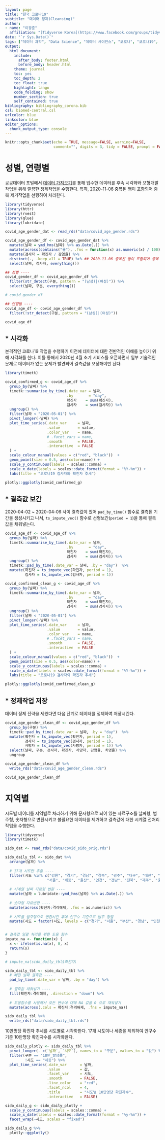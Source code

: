 ```yaml
---
layout: page
title: "한국 코로나19"
subtitle: "데이터 정제(Cleansing)"
author:
- name: "이광춘"
  affiliation: "[Tidyverse Korea](https://www.facebook.com/groups/tidyverse/)"
date: "`r Sys.Date()`"
tags: ["데이터 과학", "Data Science", "데이터 사이언스", "코로나", "코로나19", "covid-19", "corona"]
output:
  html_document: 
    include:
      after_body: footer.html
      before_body: header.html
    theme: journal
    toc: yes
    toc_depth: 2
    toc_float: true
    highlight: tango
    code_folding: show
    number_section: true
    self_contained: true
bibliography: bibliography_corona.bib
csl: biomed-central.csl
urlcolor: blue
linkcolor: blue
editor_options: 
  chunk_output_type: console
---
```


```r
knitr::opts_chunk$set(echo = TRUE, message=FALSE, warning=FALSE,
                      comment="", digits = 3, tidy = FALSE, prompt = FALSE, fig.align = 'center')

```



# 성별, 연령별 {#clean-corona-dataset}

공공데이터 포털에서 [데이터 가져오기](ingest-data.html)를 통해 입수한 데이터를 후속 시각화와 모형개발 작업을 위해 깔끔한 정제작업을 수행한다. 특히, 2020-11-06 중복된 행이 포함되어 중복 제거작업을 선행하여 처리한다.

```r
library(tidyverse)
library(httr)
library(rvest)
library(glue)
library(lubridate)

covid_age_gender_dat <- read_rds("data/covid_age_gender.rds")

covid_age_gender_df <- covid_age_gender_dat %>% 
  mutate(날짜 = ymd_hms(날짜) %>% as.Date(.)) %>% 
  mutate(across(contains("율"), .fns = function(x) as.numeric(x) / 100)) %>% 
  mutate(검사자 = 확진자 / 감염율) %>% 
  distinct(., .keep_all = TRUE) %>% ## 2020-11-06 중복된 행이 포함되어 중복 제거작업
  select(날짜, 검사자, everything())

## 성별 ----
covid_gender_df <- covid_age_gender_df %>% 
  filter(str_detect(구분, pattern = "(남성)|(여성)")) %>% 
  select(날짜, 구분, everything())

# covid_gender_df

## 연령별 ----
covid_age_df <- covid_age_gender_df %>% 
  filter(!str_detect(구분, pattern = "(남성)|(여성)"))

covid_age_df
```


## * 시각화 {#clean-corona-timeseries-viz}

본격적인 코로나19 작업을 수행하기 이전에 데이터에 대한 전반적인 이해를 높이기 위해 시각화를 한다.
이를 통해서 2020년 4월 초기 서비스를 오픈하면서 일부 기술적인 문제로 데이터가 없는 문제가 발견되어 결측값을 보정해야만 된다.

```r
library(timetk)

covid_confirmed_g <- covid_age_df %>% 
  group_by(날짜) %>% 
  timetk::summarise_by_time(.date_var = 날짜, 
                            .by       = "day", 
                            확진자    = sum(확진자),
                            검사자    = sum(검사자)) %>% 
  ungroup() %>% 
  filter(날짜 < "2020-05-01") %>% 
  pivot_longer(-날짜) %>% 
  plot_time_series(.date_var     = 날짜, 
                   .value        = value, 
                   .color_var    = name,
                   # .facet_vars = name,
                   .smooth       = FALSE,
                   .interactive  = FALSE
  ) +
  scale_colour_manual(values = c("red", "black"))  +
  geom_point(size = 0.5, aes(color=name)) +
  scale_y_continuous(labels = scales::comma) +
  scale_x_date(labels = scales::date_format(format = "%Y-%m")) +
  labs(title = "코로나19 검사자와 확진자 추세")

plotly::ggplotly(covid_confirmed_g)
```

##  * 결측값 보간 {#clean-corona-fix-missing}

2020-04-02 ~ 2020-04-06 사이 결측값이 있어 `pad_by_time()` 함수로 결측된 기간을 생성시키고 나서,
`ts_impute_vec()` 함수로 선형보간(`period = 1`)을 통해 결측값을 채워넣는다.

```r
covid_age_df <- covid_age_df %>% 
  group_by(날짜) %>% 
  timetk::summarise_by_time(.date_var = 날짜, 
                            .by       = "day", 
                            확진자    = sum(확진자),
                            검사자    = sum(검사자)) %>% 
  ungroup() %>% 
  timetk::pad_by_time(.date_var = 날짜, .by = "day")  %>% 
  mutate(확진자 = ts_impute_vec(확진자, period = 1),
         검사자 = ts_impute_vec(검사자, period = 1))

covid_confirmed_clean_g <- covid_age_df %>% 
  group_by(날짜) %>% 
  timetk::summarise_by_time(.date_var = 날짜, 
                            .by       = "day", 
                            확진자    = sum(확진자),
                            검사자    = sum(검사자)) %>% 
  ungroup() %>% 
  filter(날짜 < "2020-05-01") %>% 
  pivot_longer(-날짜) %>% 
  plot_time_series(.date_var     = 날짜, 
                   .value        = value, 
                   .color_var    = name,
                   # .facet_vars = name,
                   .smooth       = FALSE,
                   .interactive  = FALSE
  ) +
  scale_colour_manual(values = c("red", "black"))  +
  geom_point(size = 0.5, aes(color=name)) +
  scale_y_continuous(labels = scales::comma) +
  scale_x_date(labels = scales::date_format(format = "%Y-%m")) +
  labs(title = "코로나19 검사자와 확진자 추세")

plotly::ggplotly(covid_confirmed_clean_g)
```

## * 정제작업 저장  {#save-cleaned-data}

데이터 정제 전략을 세웠다면 다음 단계로 데이터를 정제하여 저장시킨다.

```r
covid_age_gender_clean_df <- covid_age_gender_df %>% 
  group_by(구분) %>% 
  timetk::pad_by_time(.date_var = 날짜, .by = "day")  %>% 
  mutate(확진자 = ts_impute_vec(확진자, period = 1),
         검사자 = ts_impute_vec(검사자, period = 1),
         사망자 = ts_impute_vec(사망자, period = 1)) %>% 
  select(날짜, 구분, 검사자, 확진자, 사망자, 감염율, 치명율) %>% 
  ungroup

covid_age_gender_clean_df %>% 
  write_rds("data/covid_age_gender_clean.rds")

covid_age_gender_clean_df
```


# 지역별 {#clean-corona-sido-dataset}

시도별 데이터를 지역별로 처리하기 위해 문자형으로 되어 있는 자료구조를 날짜형, 범주형, 숫자형으로 변환시키고 불필요한 데이터를 제거하고 결측값에 대한 시계열 전처리 작업을 수행한다.

```r
library(tidyverse)
library(timetk)

sido_dat <- read_rds("data/covid_sido_orig.rds")

sido_daily_tbl <- sido_dat %>% 
  arrange(날짜) %>% 
  
  # 17개 시도만 추출 ----
  filter(시도 %in% c("강원", "경기", "경남", "경북", "광주", "대구", "대전", "부산", 
                   "서울", "세종", "울산", "인천", "전남", "전북", "제주", "충남", "충북")) %>% 
  
  # 시계열 날짜 자료형 변환 ----
  mutate(날짜 = lubridate::ymd_hms(날짜) %>% as.Date(.)) %>% 
  
  # 숫자형 자료변환 ----
  mutate(across(확진자:격리해제, .fns = as.numeric)) %>% 
  
  # 시도를 범주형으로 변환시킨 후에 인구수 기준으로 범주 정렬 
  mutate(시도 = factor(시도, levels = c("경기", "서울", "부산", "경남", "인천", "경북", "대구", "충남", "전남", "전북", "충북", "강원", "대전", "광주", "울산", "제주", "세종")))


# 결측값 일괄 처리를 위한 도움 함수
impute_na <- function(x) {
  x <- ifelse(is.na(x), 0, x)
  return(x)
}

# impute_na(sido_daily_tbl$확진자)

sido_daily_tbl <- sido_daily_tbl %>% 
  # 빠진 날짜 결측값 ----
  pad_by_time(.date_var = 날짜, .by = "day") %>% 
  
  # 결측값 채워넣기 ----
  fill(확진자:격리해제, .direction = "down") %>% 
  
  # 도움함수를 사용해서 모든 변수에 대해 NA 값을 0 으로 채워넣기
  mutate(across(.cols = 확진자:격리해제, .fns = impute_na))

sido_daily_tbl %>% 
  write_rds("data/sido_daily_tbl.rds")
```

10만명당 확진자 추세를 시도별로 시각화한다. 17개 시도이나 세종을 제외하여 인구수 기준 10만명당 확진자수를 시각화한다.

```r
sido_daily_plotly <- sido_daily_tbl %>% 
  pivot_longer(- c(`날짜`, `시도`), names_to = "구분", values_to = "값") %>% 
  filter(구분 == "10만_발생률",
         !시도 == "세종") %>%  
  plot_time_series(.date_var      = 날짜, 
                   .value         = 값, 
                   .facet_var     = 시도, 
                   .smooth        = FALSE,
                   .line_color    = "red",
                   .facet_ncol    = 4,
                   .title         = "시도별 10만명당 확진자수", 
                   .interactive   = FALSE)

sido_daily_g <- sido_daily_plotly +
  scale_y_continuous(labels = scales::comma) +
  scale_x_date(labels = scales::date_format(format = "%y-%m")) +
  facet_wrap(~시도, scales = "fixed") 

sido_daily_g %>% 
  plotly::ggplotly()
```


